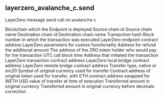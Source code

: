 ## layerzero_avalanche_c.send 
LayerZero message send call on avalanche c

<ParamField path="blockchain">
Blockchain which the Endpoint is deployed
</ParamField>
<ParamField path="source_chain_id">
Source chain id
</ParamField>
<ParamField path="source_chain_name">
Source chain name
</ParamField>
<ParamField path="destination_chain_id">
Destination chain id
</ParamField>
<ParamField path="destination_chain_name">
Destination chain name
</ParamField>
<ParamField path="tx_hash">
Transaction hash
</ParamField>
<ParamField path="block_number">
Block number in which the transaction was executed
</ParamField>
<ParamField path="endpoint_contract">
LayerZero endpoint contract address
</ParamField>
<ParamField path="trace_address">

</ParamField>
<ParamField path="adapter_params">
LayerZero parameters for custom functionality
</ParamField>
<ParamField path="refund_address">
Address for refund the additional amount
</ParamField>
<ParamField path="zro_payment_address">
The address of the ZRO token holder who would pay for the transaction
</ParamField>
<ParamField path="block_time">
UTC call block time
</ParamField>
<ParamField path="user_address">
Address that initiated the transaction
</ParamField>
<ParamField path="transaction_contract">
LayerZero transaction contract address
</ParamField>
<ParamField path="local_bridge_contract">
LayerZero local bridge contract address
</ParamField>
<ParamField path="remote_bridge_contract">
LayerZero remote bridge contract address
</ParamField>
<ParamField path="transfer_type">
Transfer type, native or erc20
</ParamField>
<ParamField path="currency_symbol">
Symbol of original currency used for transfer
</ParamField>
<ParamField path="currency_contract">
Contract address of original token used for transfer, with ETH contract address swapped for WETH
</ParamField>
<ParamField path="amount_usd">
USD value of transfer at time of execution
</ParamField>
<ParamField path="amount_original">
Transferred amount in original currency
</ParamField>
<ParamField path="amount_raw">
Transferred amount in original currency before decimals correction
</ParamField>
